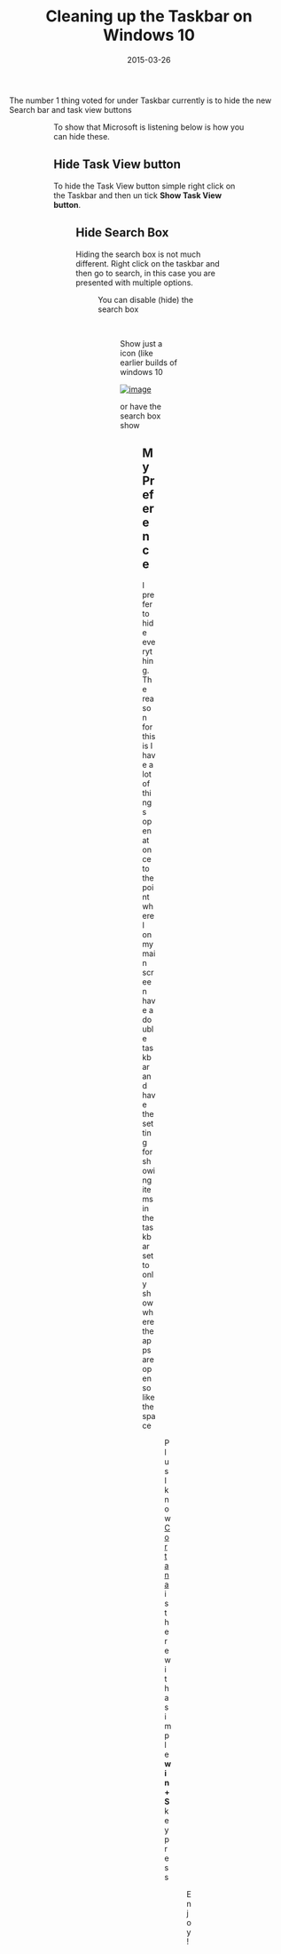 ﻿---
title: 'Cleaning up the Taskbar on Windows 10'
date: 2015-03-26
tags: ['Tips', 'Windows 10']
draft: false
summary: 'The number 1 thing voted for under Taskbar currently is to hide the new Search bar and task view buttons'
---


The number 1 thing voted for under Taskbar currently is to hide the new Search bar and task view buttons
 
<Figure key="/images/a60201a61aec47599815fe585a153cbb.png" src="/images/a60201a61aec47599815fe585a153cbb.png" alt="Windows 10 Taskbar with Search bar and Task View button" width="0" height="0" caption="Windows 10 Taskbar with Search bar and Task View button" /> 
 
<Figure key="/images/ca6d4f9102b44acc82bc46396dbff75e.png" src="/images/ca6d4f9102b44acc82bc46396dbff75e.png" alt="Feedback Hub showing votes to hide Search bar and Task View buttons" width="0" height="0" caption="Feedback Hub showing votes to hide Search bar and Task View buttons" /> 
 
To show that Microsoft is listening below is how you can hide these.
 
## 
 
## Hide Task View button
 
To hide the Task View button simple right click on the Taskbar and then un tick **Show Task View button**.
 
<Figure key="/images/ccf595efc773440ebb2df7e0b399fdb5.png" src="/images/ccf595efc773440ebb2df7e0b399fdb5.png" alt="Hiding Task View button from Taskbar context menu" width="0" height="0" caption="Hiding Task View button from Taskbar context menu" /> 
 
## Hide Search Box
 
Hiding the search box is not much different. Right click on the taskbar and then go to search, in this case you are presented with multiple options. 
 
<Figure key="/images/045808b68bb448d18436f9b31d9071fd.png" src="/images/045808b68bb448d18436f9b31d9071fd.png" alt="Search options in Taskbar context menu" width="0" height="0" caption="Search options in Taskbar context menu" /> 
 
You can disable (hide) the search box
 
<Figure key="/images/fc4a63c5a2e341b290af6d0223edd75c.png" src="/images/fc4a63c5a2e341b290af6d0223edd75c.png" alt="Taskbar with Search box hidden" width="0" height="0" caption="Taskbar with Search box hidden" /> 
 
Show just a icon (like earlier builds of windows 10 
 
[![image](https://gordonbeeming.com/blog/binaries/stream/image-png/image/1000/0/765709f9bf25f296f47c7a26e9ed66e33ecebd43/aff1bc49-899f-46c7-aef2-e99ca1be1e1b.png "image")](https://gordonbeeming.com/blog/binaries/stream/image-png/image/1000/0/71a401eb96e4c4202dd9bfffcea1f264c91fbadf/133bc1f3-9cca-463a-ab39-93bc7cef9422.png) 
 
or have the search box show
 
<Figure key="/images/8238504427df4edcb76daa3c7bcd3d9f.png" src="/images/8238504427df4edcb76daa3c7bcd3d9f.png" alt="Taskbar with Search box shown" width="0" height="0" caption="Taskbar with Search box shown" /> 
 
## My Preference
 
I prefer to hide everything. The reason for this is I have a lot of things open at once to the point where I on my main screen have a double taskbar and have the setting for showing items in the taskbar set to only show where the apps are open so like the space
 
<Figure key="/images/347041ba7dc542529470b09c5f77285a.png" src="/images/347041ba7dc542529470b09c5f77285a.png" alt="Taskbar settings for combining buttons" width="0" height="0" caption="Taskbar settings for combining buttons" /> 
 
Plus I know [Cortana](http://en.wikipedia.org/wiki/Microsoft_Cortana) is there with a simple **win + S** key press
 
<Figure key="/images/10f0fc4e3c084d698b6cf886272c858e.png" src="/images/10f0fc4e3c084d698b6cf886272c858e.png" alt="Cortana search interface" width="0" height="0" caption="Cortana search interface" /> 

Enjoy!

